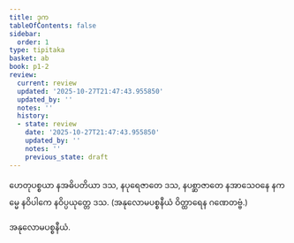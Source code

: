 ```yaml
---
title: ဒုက
tableOfContents: false
sidebar:
  order: 1
type: tipitaka
basket: ab
book: p1-2
review:
  current: review
  updated: '2025-10-27T21:47:43.955850'
  updated_by: ''
  notes: ''
  history:
  - state: review
    date: '2025-10-27T21:47:43.955850'
    updated_by: ''
    notes: ''
    previous_state: draft
---
```



<ReviewStatus review={frontmatter.review} showDetails={true} />

<HypothesisAnnotation frontmatter={frontmatter} />

<DynamicBreadcrumb />

<Division number="15" book="p1-2" e="ch" v="37" p="113">

<Paragraph number="673" book="p1-2">
ဟေတုပစ္စယာ နအဓိပတိယာ ဒသ, နပုရေဇာတေ ဒသ, နပစ္ဆာဇာတေ နအာသေဝနေ နကမ္မေ နဝိပါကေ နဝိပ္ပယုတ္တေ ဒသ.

</Paragraph>
</Division>

<Paragraph number="674" type="center" book="p1-2">
(အနုလောမပစ္စနီယံ ဝိတ္ထာရေန ဂဏေတဗ္ဗံ.)

  
အနုလောမပစ္စနီယံ.
</Paragraph>